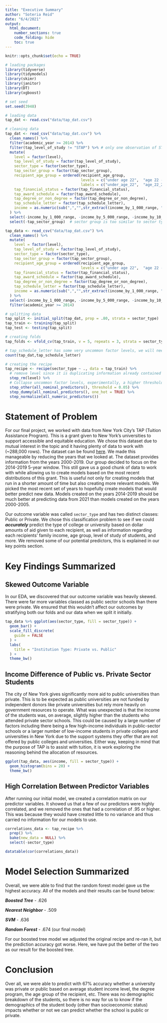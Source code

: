 ```yaml
---
title: "Executive Summary"
author: "Soteria Reid"
date: "6/4/2021"
output: 
  html_document:
    number_sections: true
    code_folding: hide
    toc: true
---
```


```r
knitr::opts_chunk$set(echo = TRUE)
```

```r
# loading packages
library(tidyverse)
library(tidymodels)
library(skimr)
library(janitor)
library(DT)
library(xgboost)
```

```r
# set seed
set.seed(3948)

# loading data
tap_dat <- read.csv("data/tap_dat.csv")

# cleaning data
tap_dat <- read_csv("data/tap_dat.csv") %>% 
  clean_names() %>%
  filter(academic_year >= 2014) %>%
  filter(tap_level_of_study != "STAP") %>% # only one observation of STAP so remove it
  mutate(
    level = factor(level),
    tap_level_of_study = factor(tap_level_of_study),
    sector_type = factor(sector_type),
    tap_sector_group = factor(tap_sector_group),
    recipient_age_group = ordered(recipient_age_group, 
                                  levels = c("under age 22",  "age 22 - 25", "age 26 - 35",  "age 36 - 50",  "over age 50"),
                                  labels = c("under_age_22",  "age_22_25", "age_26_35",  "age_36_50",  "over_age_50")),
    tap_financial_status = factor(tap_financial_status),
    tap_award_schedule = factor(tap_award_schedule),
    tap_degree_or_non_degree = factor(tap_degree_or_non_degree),
    tap_schedule_letter = factor(tap_schedule_letter),
    income = as.numeric(sub(",","",str_extract(income_by_1_000_range, "\\d+,*\\d*")))
  ) %>%
  select(-income_by_1_000_range, -income_by_5_000_range, -income_by_10_000_range) %>%
  select(-tap_sector_group)  # sector group is too similar to sector type

tap_data <- read_csv("data/tap_dat.csv") %>% 
  clean_names() %>%
  mutate(
    level = factor(level),
    tap_level_of_study = factor(tap_level_of_study),
    sector_type = factor(sector_type),
    tap_sector_group = factor(tap_sector_group),
    recipient_age_group = ordered(recipient_age_group, 
                                  levels = c("under age 22",  "age 22 - 25", "age 26 - 35",  "age 36 - 50",  "over age 50")),
    tap_financial_status = factor(tap_financial_status),
    tap_award_schedule = factor(tap_award_schedule),
    tap_degree_or_non_degree = factor(tap_degree_or_non_degree),
    tap_schedule_letter = factor(tap_schedule_letter),
    income = as.numeric(sub(",","",str_extract(income_by_1_000_range, "\\d+,*\\d*")))
  ) %>%
  select(-income_by_1_000_range, -income_by_5_000_range, -income_by_10_000_range) %>% 
  filter(academic_year >= 2014)

# splitting data
tap_split <- initial_split(tap_dat, prop = .80, strata = sector_type)
tap_train <- training(tap_split)
tap_test <- testing(tap_split)

# creating folds
tap_folds <- vfold_cv(tap_train, v = 5, repeats = 3, strata = sector_type)

# tap_schedule_letter has some very uncommon factor levels, we will need to bin them in our recipe
count(tap_dat,tap_schedule_letter)

# creating the recipe
tap_recipe <- recipe(sector_type ~ ., data = tap_train) %>% 
  # remove level since it is duplicating information already contained in TAP level of study
  step_rm(level) %>%
  # Collapse uncommon factor levels, experimentally, a higher threshold works better, but this is extra necessary for tap_schedule_letter, where levels F and G have only 2 observations each
  step_other(all_nominal_predictors(), threshold = 0.05) %>%
  step_dummy(all_nominal_predictors(), one_hot = TRUE) %>% 
  step_normalize(all_numeric_predictors()) 
```

# Statement of Problem

For our final project, we worked with data from New York City's TAP (Tuition Assistance Program). This is a grant given to New York's universities to support accessible and equitable education. We chose this dataset due to mutual interest in the topic and it having plenty of data to work with (\~288,000 rows). The dataset can be found [here](https://data.ny.gov/Education/Tuition-Assistance-Program-TAP-Recipients-Dollars-/2t78-bs45). We made this manageable by reducing the years that we looked at. The dataset provides information from the years 2000-2019. Our group decided to focus on the 2014-2019 5-year window. This still gave us a good chunk of data to work with while allowing us to create models based on the most recent distributions of this grant. This is useful not only for creating models that run in a shorter amount of time but also creating more relevant models. We picked the most recent set of years to hopefully create models that would better predict new data. Models created on the years 2014-2019 should be much better at predicting data from 2021 than models created on the years 2000-2005.

Our outcome variable was called `sector_type` and has two distinct classes: Public or Private. We chose this classification problem to see if we could ***accurately*** predict the type of college or university based on dollar amounts of aid given to each recipient, as well as information regarding each recipients' family income, age group, level of study of students, and more. We removed some of our potential predictors, this is explained in our key points section.

# Key Findings Summarized

## Skewed Outcome Variable

In our EDA, we discovered that our outcome variable was heavily skewed. There were far more variables classed as public sector schools than there were private. We ensured that this wouldn't affect our outcomes by stratifying both our folds and our data when we split it initially.

```r
tap_data %>% ggplot(aes(sector_type, fill = sector_type)) +
  geom_bar() +
  scale_fill_discrete(
    guide = FALSE
  ) +
  labs(
    title = "Institution Type: Private vs. Public"
  ) +
  theme_bw()
```

## Income Difference of Public vs. Private Sector Students

The city of New York gives significantly more aid to public universities than private. This is to be expected as public universities are not funded by independent donors like private universities but rely more heavily on government resources to operate. What was unexpected is that the income of the students was, on average, slightly higher than the students who attended private sector schools. This could be caused by a large number of factors including there being a few high-income individuals in public-sector schools or a larger number of low-income students in private colleges and universities in New York due to the support systems they offer that are not offered by public colleges and universities. Either way, keeping in mind that the purpose of TAP is to assist with tuition, it is work exploring the reasoning behind the allocation of resources.

```r
ggplot(tap_data, aes(income, fill = sector_type)) +
  geom_histogram(bins = 20) +
  theme_bw()
```

## High Correlation Between Predictor Variables

After running our initial model, we created a correlation matrix on our predictor variables. It showed us that a few of our predictors were highly correlated, and we removed the ones that had a correlation of .95 or higher. This was because they would have created little to no variance and thus carried no information for our models to use.

```r
correlations_data <- tap_recipe %>% 
  prep() %>% 
  bake(new_data = NULL) %>%
  select(-sector_type)

datatable(cor(correlations_data))
```

# Model Selection Summarized

Overall, we were able to find that the random forest model gave us the highest accuracy. All of the models and their results can be found below:

***Boosted Tree*** - .626

***Nearest Neighbor*** - .509

***SVM*** - .636

***Random Forest*** - .674 (our final model)

For our boosted tree model we adjusted the original recipe and re-ran it, but the prediction accuracy got worse. Here, we have put the better of the two as our result for the boosted tree.

# Conclusion

Over all, we were able to predict with 67% accuracy whether a university was private or public based on average student income level, the degree program, the age group of the recipient, etc. There was no demographic breakdown of the students, so there is no way for us to know if the demographics of the student body (other than socioeconomic status) impacts whether or not we can predict whether the school is public or private.
